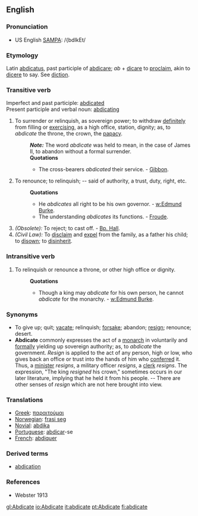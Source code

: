 ==English==

===Pronunciation===
* US English [[SAMPA]]: /{bdIkEt/

===Etymology===
Latin [[abdicatus]], past participle of [[abdicare]]; ''ab'' + [[dicare]] to [[proclaim]], akin to [[dicere]] to say. See [[diction]].

===Transitive verb===
Imperfect and past participle: [[abdicated]]<br>
Present participle and verbal noun: [[abdicating]]

# To surrender or relinquish, as sovereign power; to withdraw [[definitely]] from filling or [[exercising]], as a high office, station, dignity; as, to ''abdicate'' the throne, the crown, the [[papacy]].
#: '''''Note:''''' The word ''abdicate'' was held to mean, in the case of James II, to abandon without a formal surrender.
#: '''Quotations'''
#:* The cross-bearers ''abdicated'' their service. - [[Gibbon]].
# To renounce; to relinquish; -- said of authority, a trust, duty, right, etc.
#: '''Quotations'''
#:* He ''abdicates'' all right to be his own governor. - [[w:Edmund Burke]].
#:* The understanding ''abdicates'' its functions. - [[Froude]].
# ''(Obsolete):'' To reject; to cast off. - [[Bp. Hall]].
# ''(Civil Law):'' To [[disclaim]] and [[expel]] from the family, as a father his child; to [[disown]]; to [[disinherit]].

===Intransitive verb===
# To relinquish or renounce a throne, or other high office or dignity.
#: '''Quotations'''
#:* Though a king may ''abdicate'' for his own person, he cannot ''abdicate'' for the monarchy. - [[w:Edmund Burke]].

===Synonyms===
* To give up; quit; [[vacate]]; relinquish; [[forsake]]; abandon; [[resign]]; renounce; desert.
* '''Abdicate''' commonly expresses the act of a [[monarch]] in voluntarily and [[formally]] yielding up sovereign authority; as, to ''abdicate'' the government. ''Resign'' is applied to the act of any person, high or low, who gives back an office or trust into the hands of him who [[conferred]] it. Thus, a [[minister]] ''resigns'', a military officer ''resigns'', a [[clerk]] ''resigns''. The expression, "The king ''resigned'' his crown," sometimes occurs in our later literature, implying that he held it from his people. -- There are other senses of ''resign'' which are not here brought into view.

===Translations===
* [[Greek]]: [[παραιτούμαι]]
* [[Norwegian]]: [[frasi seg]]
* [[Novial]]: [[abdika]]
* [[Portuguese]]: [[abdicar]]-se
* [[French]]: [[abdiquer]]

===Derived terms===
* [[abdication]]

===References===
*Webster 1913

[[gl:Abdicate]]
[[io:Abdicate]]
[[it:abdicate]]
[[pt:Abdicate]]
[[fi:abdicate]]